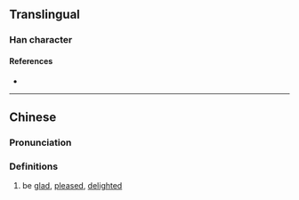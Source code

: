{{character info}}
==Translingual==

===Han character===
{{Han char|rn=61|rad=心|as=15|sn=18|four=92000|canj=PHCN|ids=⿰忄劉}}

====References====
* {{Han ref|kx=0407.400|dkj=11421|dj=0748.260|hdz=42367.150|uh=61F0|ud=25072|bh=EFCD|bd=61389}}

----

==Chinese==
{{zh-forms}}

===Pronunciation===
{{zh-pron
|m=liú
|c=lau4
|mc=y
|oc=y
|ma=
|cat=a
}}

===Definitions===
{{zh-hanzi}}

# be [[glad]], [[pleased]], [[delight]]ed